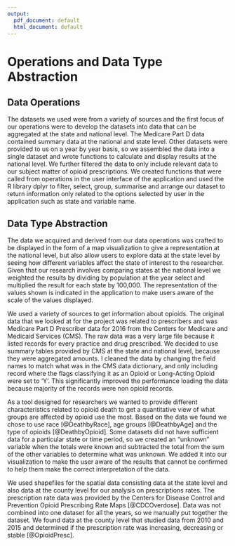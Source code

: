 ```yaml
---
output:
  pdf_document: default
  html_document: default
---
```

# Operations and Data Type Abstraction {#data}

## Data Operations

The datasets we used were from a variety of sources and the first focus of our operations were to develop the datasets into data that can be aggregated at the state and national level.  The Medicare Part D data contained summary data at the national and state level.  Other datasets were provided to us on a year by year basis, so we assembled the data into a single dataset and wrote functions to calculate and display results at the national level.   We further filtered the data to only include relevant data to our subject matter of opioid prescriptions.  We created functions that were called from operations in the user interface of the application and used the R library dplyr to filter, select, group, summarise and arrange our dataset to return information only related to the options selected by user in the application such as state and variable name.


## Data Type Abstraction

The data we acquired and derived from our data operations was crafted to be displayed in the form of a map visualization to give a representation at the national level, but also allow users to explore data at the state level by seeing how different variables affect the state of interest to the researcher.  Given that our research involves comparing states at the national level we weighted the results by dividing by population at the year select and multiplied the result for each state by  100,000.  The representation of the values shown is indicated in the application to make users aware of the scale of the values displayed.

We used a variety of sources to get information about opioids.  The original data that we looked at for the project was related to prescribers and was Medicare Part D Prescriber data for 2016 from the Centers for Medicare and Medicaid Services (CMS).  The raw data was a very large file because it listed records for every practice and drug prescribed.  We decided to use summary tables provided by CMS at the state and national level, because they were aggregated amounts.  I cleaned the data by changing the field names to match what was in the CMS data dictionary, and only including record where the flags classifying it as an Opioid or Long-Acting Opioid were set to ‘Y’.  This significantly improved the performance loading the data because majority of the records were non opioid records.

As a tool designed for researchers we wanted to provide different characteristics related to opioid death to get a quantitative view of what groups are affected by opioid use the most.  Based on the data we found we chose to use race [@DeathbyRace], age groups [@DeathbyAge] and the type of opioids [@DeathbyOpioid].  Some datasets did not have sufficient data for a particular state or time period, so we created an “unknown” variable when the totals were known and subtracted the total from the sum of the other variables to determine what was unknown.  We added it into our visualization to make the user aware of the results that cannot be confirmed to help them make the correct interpretation of the data.

We used shapefiles for the spatial data consisting data at the state level and also data at the county level for our analysis on prescriptions rates.  The prescription rate data was provided by the Centers for Disease Control and Prevention Opioid Prescribing Rate Maps [@CDCOverdose].  Data was not combined into one dataset for all the years, so we manually put together the dataset.   We found data at the county level that studied data from 2010 and 2015 and determined if the prescription rate was increasing, decreasing or stable [@OpioidPresc].
